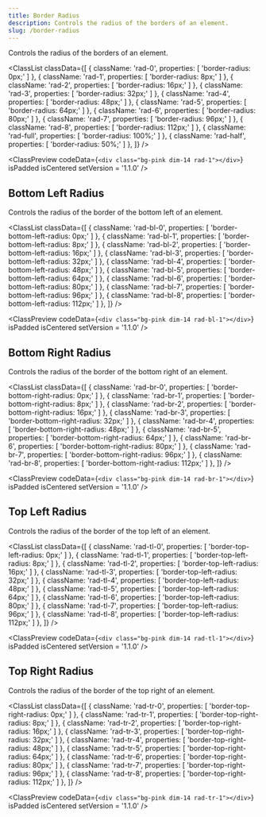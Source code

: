 ```yaml
---
title: Border Radius
description: Controls the radius of the borders of an element.
slug: /border-radius
---
```



Controls the radius of the borders of an element.

<ClassList
  classData={[
    {
      className: 'rad-0',
      properties: [
        'border-radius: 0px;' 
      ]
    },
    {
      className: 'rad-1',
      properties: [
        'border-radius: 8px;'
      ]
    },
    {
      className: 'rad-2',
      properties: [
        'border-radius: 16px;'
      ]
    },
    {
      className: 'rad-3',
      properties: [
        'border-radius: 32px;'
      ]
    },
    {
      className: 'rad-4',
      properties: [
        'border-radius: 48px;'
      ]
    },
    {
      className: 'rad-5',
      properties: [
        'border-radius: 64px;'
      ]
    },
    {
      className: 'rad-6',
      properties: [
        'border-radius: 80px;'
      ]
    },
    {
      className: 'rad-7',
      properties: [
        'border-radius: 96px;'
      ]
    },
    {
      className: 'rad-8',
      properties: [
        'border-radius: 112px;'
      ]
    },
    {
      className: 'rad-full',
      properties: [
        'border-radius: 100%;'
      ]
    },
    {
      className: 'rad-half',
      properties: [
        'border-radius: 50%;'
      ]
    },
  ]}
/>

<ClassPreview
  codeData={`<div class="bg-pink dim-14 rad-1"></div>`}
  isPadded
  isCentered
  setVersion = '1.1.0'
/>

## Bottom Left Radius

Controls the radius of the border of the bottom left of an element.

<ClassList
  classData={[
    {
      className: 'rad-bl-0',
      properties: [
        'border-bottom-left-radius: 0px;'
      ]
    },
    {
      className: 'rad-bl-1',
      properties: [
        'border-bottom-left-radius: 8px;'
      ]
    },
    {
      className: 'rad-bl-2',
      properties: [
        'border-bottom-left-radius: 16px;'
      ]
    },
    {
      className: 'rad-bl-3',
      properties: [
        'border-bottom-left-radius: 32px;'
      ]
    },
    {
      className: 'rad-bl-4',
      properties: [
        'border-bottom-left-radius: 48px;'
      ]
    },
    {
      className: 'rad-bl-5',
      properties: [
        'border-bottom-left-radius: 64px;'
      ]
    },
    {
      className: 'rad-bl-6',
      properties: [
        'border-bottom-left-radius: 80px;'
      ]
    },
    {
      className: 'rad-bl-7',
      properties: [
        'border-bottom-left-radius: 96px;'
      ]
    },
    {
      className: 'rad-bl-8',
      properties: [
        'border-bottom-left-radius: 112px;'
      ]
    },
  ]}
/>

<ClassPreview
  codeData={`<div class="bg-pink dim-14 rad-bl-1"></div>`}
  isPadded
  isCentered
  setVersion = '1.1.0'
/>

## Bottom Right Radius

Controls the radius of the border of the bottom right of an element.

<ClassList
  classData={[
    {
      className: 'rad-br-0',
      properties: [
        'border-bottom-right-radius: 0px;'
      ]
    },
    {
      className: 'rad-br-1',
      properties: [
        'border-bottom-right-radius: 8px;'
      ]
    },
    {
      className: 'rad-br-2',
      properties: [
        'border-bottom-right-radius: 16px;'
      ]
    },
    {
      className: 'rad-br-3',
      properties: [
        'border-bottom-right-radius: 32px;'
      ]
    },
    {
      className: 'rad-br-4',
      properties: [
        'border-bottom-right-radius: 48px;'
      ]
    },
    {
      className: 'rad-br-5',
      properties: [
        'border-bottom-right-radius: 64px;'
      ]
    },
    {
      className: 'rad-br-6',
      properties: [
        'border-bottom-right-radius: 80px;'
      ]
    },
    {
      className: 'rad-br-7',
      properties: [
        'border-bottom-right-radius: 96px;'
      ]
    },
    {
      className: 'rad-br-8',
      properties: [
        'border-bottom-right-radius: 112px;'
      ]
    },
  ]}
/>

<ClassPreview
  codeData={`<div class="bg-pink dim-14 rad-br-1"></div>`}
  isPadded
  isCentered
  setVersion = '1.1.0'
/>

## Top Left Radius

Controls the radius of the border of the top left of an element.

<ClassList
  classData={[
    {
      className: 'rad-tl-0',
      properties: [
        'border-top-left-radius: 0px;'
      ]
    },
    {
      className: 'rad-tl-1',
      properties: [
        'border-top-left-radius: 8px;'
      ]
    },
    {
      className: 'rad-tl-2',
      properties: [
        'border-top-left-radius: 16px;'
      ]
    },
    {
      className: 'rad-tl-3',
      properties: [
        'border-top-left-radius: 32px;'
      ]
    },
    {
      className: 'rad-tl-4',
      properties: [
        'border-top-left-radius: 48px;'
      ]
    },
    {
      className: 'rad-tl-5',
      properties: [
        'border-top-left-radius: 64px;'
      ]
    },
    {
      className: 'rad-tl-6',
      properties: [
        'border-top-left-radius: 80px;'
      ]
    },
    {
      className: 'rad-tl-7',
      properties: [
        'border-top-left-radius: 96px;'
      ]
    },
    {
      className: 'rad-tl-8',
      properties: [
        'border-top-left-radius: 112px;'
      ]
    },
  ]}
/>

<ClassPreview
  codeData={`<div class="bg-pink dim-14 rad-tl-1"></div>`}
  isPadded
  isCentered
  setVersion = '1.1.0'
/>

## Top Right Radius

Controls the radius of the border of the top right of an element.

<ClassList
  classData={[
    {
      className: 'rad-tr-0',
      properties: [
        'border-top-right-radius: 0px;'
      ]
    },
    {
      className: 'rad-tr-1',
      properties: [
        'border-top-right-radius: 8px;'
      ]
    },
    {
      className: 'rad-tr-2',
      properties: [
        'border-top-right-radius: 16px;'
      ]
    },
    {
      className: 'rad-tr-3',
      properties: [
        'border-top-right-radius: 32px;'
      ]
    },
    {
      className: 'rad-tr-4',
      properties: [
        'border-top-right-radius: 48px;'
      ]
    },
    {
      className: 'rad-tr-5',
      properties: [
        'border-top-right-radius: 64px;'
      ]
    },
    {
      className: 'rad-tr-6',
      properties: [
        'border-top-right-radius: 80px;'
      ]
    },
    {
      className: 'rad-tr-7',
      properties: [
        'border-top-right-radius: 96px;'
      ]
    },
    {
      className: 'rad-tr-8',
      properties: [
        'border-top-right-radius: 112px;'
      ]
    },
  ]}
/>

<ClassPreview
  codeData={`<div class="bg-pink dim-14 rad-tr-1"></div>`}
  isPadded
  isCentered
  setVersion = '1.1.0'
/>